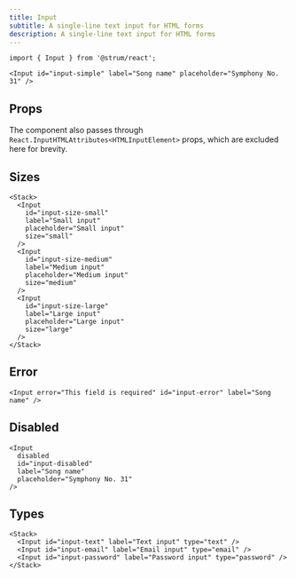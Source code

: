 ```yaml
---
title: Input
subtitle: A single-line text input for HTML forms
description: A single-line text input for HTML forms
---
```


```tsx
import { Input } from '@strum/react';
```

```tsx live name="simple input"
<Input id="input-simple" label="Song name" placeholder="Symphony No. 31" />
```

## Props

The component also passes through `React.InputHTMLAttributes<HTMLInputElement>` props, which are excluded here for brevity.

<PropsTable sourceLink={sourceLink} types={types} />

## Sizes

```tsx live name="input sizes"
<Stack>
  <Input
    id="input-size-small"
    label="Small input"
    placeholder="Small input"
    size="small"
  />
  <Input
    id="input-size-medium"
    label="Medium input"
    placeholder="Medium input"
    size="medium"
  />
  <Input
    id="input-size-large"
    label="Large input"
    placeholder="Large input"
    size="large"
  />
</Stack>
```

## Error

```tsx live name="input error"
<Input error="This field is required" id="input-error" label="Song name" />
```

## Disabled

```tsx live name="disabled input"
<Input
  disabled
  id="input-disabled"
  label="Song name"
  placeholder="Symphony No. 31"
/>
```

## Types

```tsx live name="input types"
<Stack>
  <Input id="input-text" label="Text input" type="text" />
  <Input id="input-email" label="Email input" type="email" />
  <Input id="input-password" label="Password input" type="password" />
</Stack>
```
